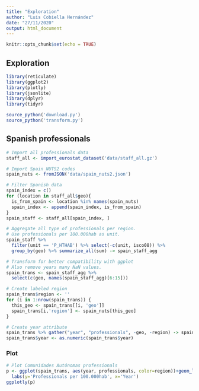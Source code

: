 ```yaml
---
title: "Exploration"
author: "Luis Cobiella Hernández"
date: "27/11/2020"
output: html_document
---
```


```r
knitr::opts_chunk$set(echo = TRUE)
```

## Exploration

```r
library(reticulate)
library(ggplot2)
library(plotly)
library(jsonlite)
library(dplyr)
library(tidyr)

source_python('download.py')
source_python('transform.py')
```

## Spanish professionals

```r
# Import all professionals data
staff_all <- import_eurostat_dataset('data/staff_all.gz')

# Import Spain NUTS2 codes
spain_nuts <- fromJSON('data/spain_nuts2.json')

# Filter Spanish data
spain_index = c()
for (location in staff_all$geo){
  is_from_spain <- location %in% names(spain_nuts)
  spain_index <- append(spain_index, is_from_spain)
}
spain_staff <- staff_all[spain_index, ]

# Aggregate all type of professionals per region.
# Use professionals per 100.000hab as unit.
spain_staff %>%
  filter(unit == 'P_HTHAB') %>% select(-c(unit, isco08)) %>%
  group_by(geo) %>% summarize_all(sum) -> spain_staff_agg

# Transform for better compatibility with ggplot
# Also remove years many NaN values.
spain_trans <- spain_staff_agg %>%
  select(c(geo, names(spain_staff_agg)[6:15]))

# Create labeled region
spain_trans$region <- ''
for (i in 1:nrow(spain_trans)) {
  this_geo <- spain_trans[[i, 'geo']]
  spain_trans[i,'region'] <- spain_nuts[this_geo]
}

# Create year attribute
spain_trans %>% gather("year", "professionals", -geo, -region) -> spain_trans
spain_trans$year <- as.numeric(spain_trans$year)

```

### Plot
```r
# Plot Comunidades Autónomas professionals
p <- ggplot(spain_trans, aes(year, professionals, color=region))+geom_line()+
  labs(y='Professionals per 100.000hab', x='Year')
ggplotly(p)
```